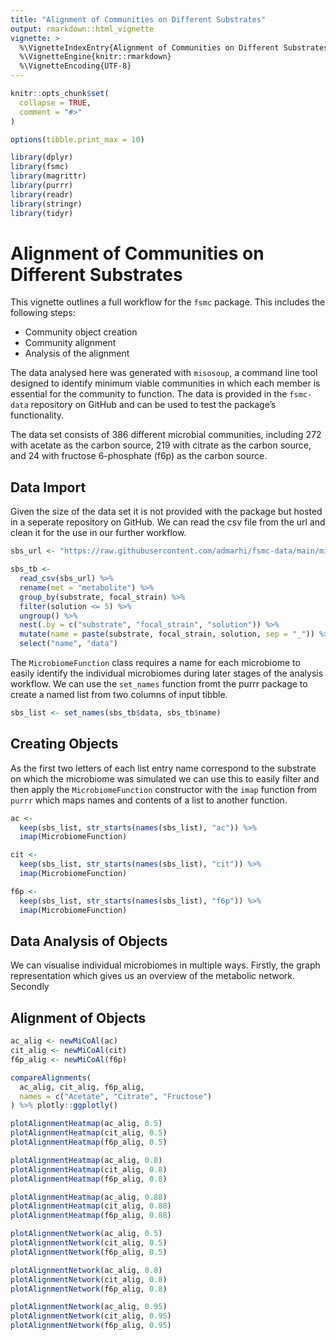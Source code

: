 ```yaml
---
title: "Alignment of Communities on Different Substrates"
output: rmarkdown::html_vignette
vignette: >
  %\VignetteIndexEntry{Alignment of Communities on Different Substrates}
  %\VignetteEngine{knitr::rmarkdown}
  %\VignetteEncoding{UTF-8}
---
```


```r
knitr::opts_chunk$set(
  collapse = TRUE,
  comment = "#>"
)

options(tibble.print_max = 10)
```

```r
library(dplyr)
library(fsmc)
library(magrittr)
library(purrr)
library(readr)
library(stringr)
library(tidyr)
```

# Alignment of Communities on Different Substrates


This vignette outlines a full workflow for the `fsmc` package. This includes the following steps:

- Community object creation
- Community alignment 
- Analysis of the alignment


The data analysed here was generated with `misosoup`, a command line tool designed to identify minimum viable communities in which each member is essential for the community to function. The data is provided in the `fsmc-data` repository on GitHub and can be used to test the package's functionality. 

The data set consists of 386 different microbial communities, including 272 with acetate as the carbon source, 219 with citrate as the carbon source, and 24 with fructose 6-phosphate (f6p) as the carbon source. 

## Data Import
Given the size of the data set it is not provided with the package but hosted in a seperate repository on GitHub. We can read the csv file from the url and clean it for the use in our further workflow. 

```r
sbs_url <- "https://raw.githubusercontent.com/admarhi/fsmc-data/main/misosoup/substrate.csv"

sbs_tb <- 
  read_csv(sbs_url) %>%
  rename(met = "metabolite") %>% 
  group_by(substrate, focal_strain) %>% 
  filter(solution <= 5) %>% 
  ungroup() %>% 
  nest(.by = c("substrate", "focal_strain", "solution")) %>% 
  mutate(name = paste(substrate, focal_strain, solution, sep = "_")) %>% 
  select("name", "data")
```

The `MicrobiomeFunction` class requires a name for each microbiome to easily identify the individual microbiomes during later stages of the analysis workflow. We can use the `set_names` function fromt the purrr package to create a named list from two columns of input tibble.

```r
sbs_list <- set_names(sbs_tb$data, sbs_tb$name)
```

## Creating \code{MicrobiomeFunction} Objects

As the first two letters of each list entry name correspond to the substrate on which the microbiome was simulated we can use this to easily filter and then apply the `MicrobiomeFunction` constructor with the `imap` function from `purrr` which maps names and contents of a list to another function. 

```r
ac <- 
  keep(sbs_list, str_starts(names(sbs_list), "ac")) %>%
  imap(MicrobiomeFunction)

cit <- 
  keep(sbs_list, str_starts(names(sbs_list), "cit")) %>% 
  imap(MicrobiomeFunction)

f6p <- 
  keep(sbs_list, str_starts(names(sbs_list), "f6p")) %>%
  imap(MicrobiomeFunction)
```

## Data Analysis of \code{MicrobiomeFunction} Objects

We can visualise individual microbiomes in multiple ways. Firstly, the graph representation which gives us an overview of the metabolic network. Secondly 


## Alignment of \code{MicrobiomeFunction} Objects 
```r
ac_alig <- newMiCoAl(ac)
cit_alig <- newMiCoAl(cit)
f6p_alig <- newMiCoAl(f6p)
```

```r
compareAlignments(
  ac_alig, cit_alig, f6p_alig,
  names = c("Acetate", "Citrate", "Fructose")
) %>% plotly::ggplotly()
```


```r
plotAlignmentHeatmap(ac_alig, 0.5)
plotAlignmentHeatmap(cit_alig, 0.5)
plotAlignmentHeatmap(f6p_alig, 0.5)

plotAlignmentHeatmap(ac_alig, 0.8)
plotAlignmentHeatmap(cit_alig, 0.8)
plotAlignmentHeatmap(f6p_alig, 0.8)

plotAlignmentHeatmap(ac_alig, 0.88)
plotAlignmentHeatmap(cit_alig, 0.88)
plotAlignmentHeatmap(f6p_alig, 0.88)
```


```r
plotAlignmentNetwork(ac_alig, 0.5)
plotAlignmentNetwork(cit_alig, 0.5)
plotAlignmentNetwork(f6p_alig, 0.5)

plotAlignmentNetwork(ac_alig, 0.8)
plotAlignmentNetwork(cit_alig, 0.8)
plotAlignmentNetwork(f6p_alig, 0.8)

plotAlignmentNetwork(ac_alig, 0.95)
plotAlignmentNetwork(cit_alig, 0.95)
plotAlignmentNetwork(f6p_alig, 0.95)
```


